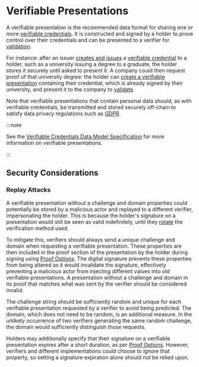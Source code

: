 # Verifiable Presentations

A verifiable presentation is the recommended data format for sharing one or more [verifiable credentials](./verifiable-credentials.mdx).
It is constructed and signed by a holder to prove control over their credentials and can be presented to a verifier for [validation](#validation).

For instance: after an issuer [creates and issues](./../how-tos/verifiable-credentials/create.mdx) a [verifiable credential](./verifiable-credentials.mdx) to a holder, such as a university issuing a degree to a graduate,
the holder stores it securely until asked to present it.
A company could then request proof of that university degree: the holder can [create a verifiable presentation](./../how-tos/verifiable-credentials/create.mdx)
containing their credential, which is already signed by their university, and present it to the company to [validate](./../how-tos/verifiable-credentials/create.mdx#validate-a-vc).

Note that verifiable presentations that contain personal data should, as with verifiable credentials, be transmitted and stored securely off-chain to satisfy data privacy regulations such as [GDPR](https://gdpr.eu/).

:::note

See the [Verifiable Credentials Data Model Specification](https://www.w3.org/TR/vc-data-model/#presentations) for more information on verifiable presentations.

:::

## Security Considerations

### Replay Attacks

A verifiable presentation without a challenge and domain properties could potentially be stored by a malicious actor
and replayed to a different verifier, impersonating the holder.
This is because the holder's signature on a presentation would still be seen as valid indefinitely,
until they [rotate](https://www.w3.org/TR/did-core/#verification-method-rotation) the verification method used.

To mitigate this, verifiers should always send a unique challenge and domain when requesting a verifiable presentation.
These properties are then included in the proof section of the presentation by the holder during signing using [Proof Options](#proof-options).
The digital signature prevents these properties from being altered as it would invalidate the signature, effectively preventing a malicious
actor from injecting different values into old verifiable presentations. A presentation without a challenge and domain
in its proof that matches what was sent by the verifier should be considered invalid.

The challenge string should be sufficiently random and unique for each verifiable presentation requested by a verifier to avoid
being predicted. The domain, which does not need to be random, is an additional measure. In the unlikely occurrence
of two verifiers generating the same random challenge, the domain would sufficiently distinguish those requests.

Holders may additionally specify that their signature on a verifiable presentation expires after a short duration, as
per [Proof Options](./../how-tos/verifiable-presentations/create-and-validate.mdx#proof-options). However, verifiers and different implementations could choose to ignore that property,
so setting a signature expiration alone should not be relied upon.